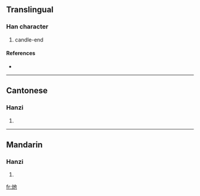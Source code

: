 ==Translingual==

===Han character===
{{Han char|rn=86|rad=火|as=03|sn=7|four=9581<sub>7</sub>|canj=火心木 (FPD)}}

# candle-end

====References====
* {{Han ref|kx=0666.140|dkj=18875|dj=1075.190|hdz=32190.040|uh=707A|ud=28794|bh=CB5F|bd=52063}}

----

==Cantonese==

===Hanzi===
{{yue-hanzi|jyut=|y=che6}}

# {{defn|Cantonese}}

----

==Mandarin==

===Hanzi===
{{cmn-hanzi|pin=[[xiè]] ([[xie4]])|wg=hsieh<sup>4</sup>}}

# {{defn|Mandarin}}

[[fr:灺]]